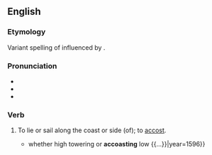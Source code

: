 ==English==

===Etymology===
Variant spelling of {{m|en|accost||sail along the coast of}} influenced by {{m|en|coast}}.

===Pronunciation===
* {{IPA|en|/əˈkəʊst/}}
* {{audio|en|LL-Q1860 (eng)-Vealhurl-accoast.wav|Audio (Southern England)}}
* {{rhymes|en|əʊst|s=2}}

===Verb===
{{en-verb}}

# {{lb|en|obsolete|transitive|intransitive}} To lie or sail along the coast or side (of); to [[accost]].
#* {{quote-book|en|author=Edmund Spenser|title=The Faerie Queene|passage={{...}} whether high towering or '''accoasting''' low {{...}}|year=1596}}
